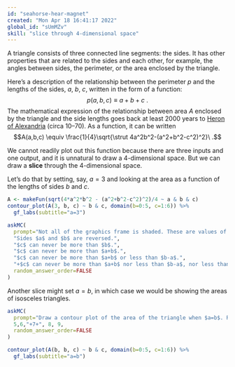 ```yaml
---
id: "seahorse-hear-magnet"
created: "Mon Apr 18 16:41:17 2022"
global_id: "sUmMZv"
skill: "slice through 4-dimensional space"
---
```



A triangle consists of three connected line segments: the sides. It has other properties that are related to the sides and each other, for example, the angles between sides, the perimeter, or the area enclosed by the triangle. 

Here's a description of the relationship between the perimeter $p$ and the lengths of the sides, $a$, $b$, $c$, written in the form of a function:
$$p(a,b,c) \equiv a + b + c\ .$$
The mathematical expression of the relationship between area $A$ enclosed by the triangle and the side lengths goes back at least 2000 years to [Heron of Alexandria](https://en.wikipedia.org/wiki/Hero_of_Alexandria) (circa 10–70). As a function, it can be written
$$A(a,b,c) \equiv \frac{1}{4}\sqrt{\strut 4a^2b^2-(a^2+b^2-c^2)^2}\ .$$

We cannot readily plot out this function because there are three inputs and one output, and it is unnatural to draw a 4-dimensional space. But we can draw a **slice** through the 4-dimensional space.

Let's do that by setting, say, $a=3$ and looking at the area as a function of the lengths of sides $b$ and $c$.

```r
A <- makeFun(sqrt(4*a^2*b^2 - (a^2+b^2-c^2)^2)/4 ~ a & b & c)
contour_plot(A(3, b, c) ~ b & c, domain(b=0:5, c=1:6)) %>%
  gf_labs(subtitle="a=3")
```

```r
askMC(
  prompt="Not all of the graphics frame is shaded. These are values of $b$ and $c$ for which the formula involves a negative quantity in the square root. Thinking about the nature of triangles, why the negative in the square root?",
  "Sides $a$ and $b$ are reversed.",
  "$c$ can never be more than $b$.",
  "$c$ can never be more than $a+b$.",
  "$c$ can never be more than $a+b$ or less than $b-a$.",
  "+$c$ can never be more than $a+b$ nor less than $b-a$, nor less than $a-b$.+",
  random_answer_order=FALSE
)
```

Another slice might set $a = b$, in which case we would be showing the areas of isosceles triangles.

```r
askMC(
  prompt="Draw a contour plot of the area of the triangle when $a=b$. Referring to your graph, what's the area of the isosceles triangle with $a=b=4$?",
  5,6,"+7+", 8, 9, 
  random_answer_order=FALSE
)
```


```r
contour_plot(A(b, b, c) ~ b & c, domain(b=0:5, c=1:6)) %>%
  gf_labs(subtitle="a=b")
```
